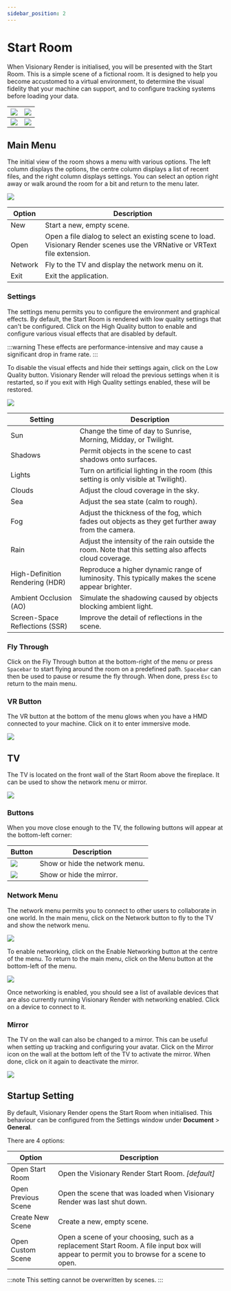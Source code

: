 ```yaml
---
sidebar_position: 2
---
```


# Start Room

When Visionary Render is initialised, you will be presented with the Start Room. This is a simple scene of a fictional room. It is designed to help you become accustomed to a virtual environment, to determine the visual fidelity that your machine can support, and to configure tracking systems before loading your data.

| ![](/img/visionary-render/getting-started/start-room/view1.png) | ![](/img/visionary-render/getting-started/start-room/view2.png) |
|--------------|------------|
| ![](/img/visionary-render/getting-started/start-room/view3.png) | ![](/img/visionary-render/getting-started/start-room/view4.png) |

## Main Menu

The initial view of the room shows a menu with various options. The left column displays the options, the centre column displays a list of recent files, and the right column displays settings. You can select an option right away or walk around the room for a bit and return to the menu later.

![](/img/visionary-render/getting-started/start-room/overview.png)

| Option  | Description                                                                                                                |
|---------|----------------------------------------------------------------------------------------------------------------------------|
| New     | Start a new, empty scene.                                                                                                  |
| Open    | Open a file dialog to select an existing scene to load. Visionary Render scenes use the VRNative or VRText file extension. |
| Network | Fly to the TV and display the network menu on it.                                                                          |
| Exit    | Exit the application.                                                                                                      |

### Settings

The settings menu permits you to configure the environment and graphical effects. By default, the Start Room is rendered with low quality settings that can't be configured. Click on the High Quality button to enable and configure various visual effects that are disabled by default.

:::warning
These effects are performance-intensive and may cause a significant drop in frame rate.
:::

To disable the visual effects and hide their settings again, click on the Low Quality button. Visionary Render will reload the previous settings when it is restarted, so if you exit with High Quality settings enabled, these will be restored.

![](/img/visionary-render/getting-started/start-room/settings.png)

| Setting                         | Description                                                                                            |
|---------------------------------|--------------------------------------------------------------------------------------------------------|
| Sun                             | Change the time of day to Sunrise, Morning, Midday, or Twilight.                                       |
| Shadows                         | Permit objects in the scene to cast shadows onto surfaces.                                             |
| Lights                          | Turn on artificial lighting in the room (this setting is only visible at Twilight).                    |
| Clouds                          | Adjust the cloud coverage in the sky.                                                                  |
| Sea                             | Adjust the sea state (calm to rough).                                                                  |
| Fog                             | Adjust the thickness of the fog, which fades out objects as they get further away from the camera.     |
| Rain                            | Adjust the intensity of the rain outside the room. Note that this setting also affects cloud coverage. |
| High-Definition Rendering (HDR) | Reproduce a higher dynamic range of luminosity. This typically makes the scene appear brighter.        |
| Ambient Occlusion (AO)          | Simulate the shadowing caused by objects blocking ambient light.                                       |
| Screen-Space Reflections (SSR)  | Improve the detail of reflections in the scene.                                                        |

### Fly Through

Click on the Fly Through button at the bottom-right of the menu or press `Spacebar` to start flying around the room on a predefined path. `Spacebar` can then be used to pause or resume the fly through. When done, press `Esc` to return to the main menu.

### VR Button

The VR button at the bottom of the menu glows when you have a HMD connected to your machine. Click on it to enter immersive mode.

![](/img/visionary-render/getting-started/start-room/vr-button.png)

## TV

The TV is located on the front wall of the Start Room above the fireplace. It can be used to show the network menu or mirror.

![](/img/visionary-render/getting-started/start-room/tv.png)

### Buttons

When you move close enough to the TV, the following buttons will appear at the bottom-left corner:

| Button                   | Description                    |
|--------------------------|--------------------------------|
| ![](/img/visionary-render/getting-started/start-room/network.png) | Show or hide the network menu. |
| ![](/img/visionary-render/getting-started/start-room/toggle-mirror.png) | Show or hide the mirror. |

### Network Menu

The network menu permits you to connect to other users to collaborate in one world. In the main menu, click on the Network button to fly to the TV and show the network menu.

![](/img/visionary-render/getting-started/start-room/network-disabled.png)

To enable networking, click on the Enable Networking button at the centre of the menu. To return to the main menu, click on the Menu button at the bottom-left of the menu.

![](/img/visionary-render/getting-started/start-room/network-enabled.png)

Once networking is enabled, you should see a list of available devices that are also currently running Visionary Render with networking enabled. Click on a device to connect to it.

### Mirror

The TV on the wall can also be changed to a mirror. This can be useful when setting up tracking and configuring your avatar. Click on the Mirror icon on the wall at the bottom left of the TV to activate the mirror. When done, click on it again to deactivate the mirror.

![](/img/visionary-render/getting-started/start-room/mirror.png)

## Startup Setting

By default, Visionary Render opens the Start Room when initialised. This behaviour can be configured from the Settings window under **Document** > **General**.

There are 4 options:

| Option              | Description                                 |
|---------------------|---------------------------------------------|
| Open Start Room     | Open the Visionary Render Start Room. *[default]* |
| Open Previous Scene | Open the scene that was loaded when Visionary Render was last shut down. |
| Create New Scene    | Create a new, empty scene. |
| Open Custom Scene   | Open a scene of your choosing, such as a replacement Start Room. A file input box will appear to permit you to browse for a scene to open. |

:::note
This setting cannot be overwritten by scenes.
:::
